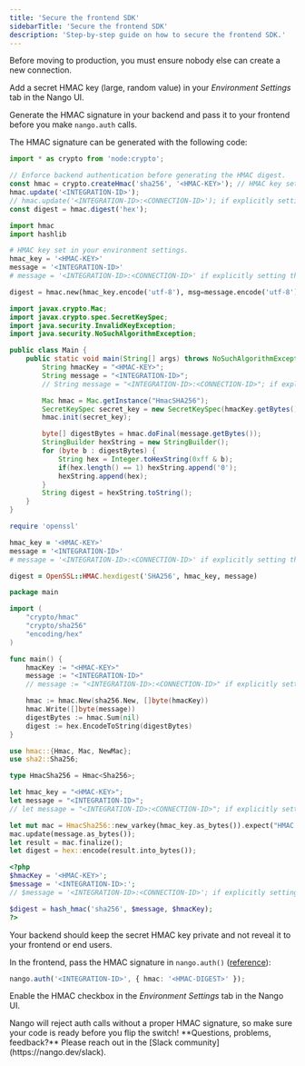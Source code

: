 ```yaml
---
title: 'Secure the frontend SDK'
sidebarTitle: 'Secure the frontend SDK'
description: 'Step-by-step guide on how to secure the frontend SDK.'
---
```


Before moving to production, you must ensure nobody else can create a new connection.

Add a secret HMAC key (large, random value) in your _Environment Settings_ tab in the Nango UI.

Generate the HMAC signature in your backend and pass it to your frontend before you make `nango.auth` calls.

The HMAC signature can be generated with the following code:

<Tabs>

<Tab title="Javascript/Typescript">

```js
import * as crypto from 'node:crypto';

// Enforce backend authentication before generating the HMAC digest.
const hmac = crypto.createHmac('sha256', '<HMAC-KEY>'); // HMAC key set in your environment settings.
hmac.update('<INTEGRATION-ID>');
// hmac.update('<INTEGRATION-ID>:<CONNECTION-ID>'); if explicitly setting the connection id
const digest = hmac.digest('hex');
```

</Tab>

<Tab title="Python">

```python
import hmac
import hashlib

# HMAC key set in your environment settings.
hmac_key = '<HMAC-KEY>'
message = '<INTEGRATION-ID>'
# message = '<INTEGRATION-ID>:<CONNECTION-ID>' if explicitly setting the connection id

digest = hmac.new(hmac_key.encode('utf-8'), msg=message.encode('utf-8'), digestmod=hashlib.sha256).hexdigest()
```

</Tab>

<Tab title="Java">

```java
import javax.crypto.Mac;
import javax.crypto.spec.SecretKeySpec;
import java.security.InvalidKeyException;
import java.security.NoSuchAlgorithmException;

public class Main {
    public static void main(String[] args) throws NoSuchAlgorithmException, InvalidKeyException {
        String hmacKey = "<HMAC-KEY>";
        String message = "<INTEGRATION-ID>";
        // String message = "<INTEGRATION-ID>:<CONNECTION-ID>"; if explicitly setting the connection id

        Mac hmac = Mac.getInstance("HmacSHA256");
        SecretKeySpec secret_key = new SecretKeySpec(hmacKey.getBytes(), "HmacSHA256");
        hmac.init(secret_key);

        byte[] digestBytes = hmac.doFinal(message.getBytes());
        StringBuilder hexString = new StringBuilder();
        for (byte b : digestBytes) {
            String hex = Integer.toHexString(0xff & b);
            if(hex.length() == 1) hexString.append('0');
            hexString.append(hex);
        }
        String digest = hexString.toString();
    }
}
```

</Tab>

<Tab title="Ruby">

```ruby
require 'openssl'

hmac_key = '<HMAC-KEY>'
message = '<INTEGRATION-ID>'
# message = '<INTEGRATION-ID>:<CONNECTION-ID>' if explicitly setting the connection id

digest = OpenSSL::HMAC.hexdigest('SHA256', hmac_key, message)
```

</Tab>

<Tab title="Go">

```go
package main

import (
    "crypto/hmac"
    "crypto/sha256"
    "encoding/hex"
)

func main() {
    hmacKey := "<HMAC-KEY>"
    message := "<INTEGRATION-ID>"
    // message := "<INTEGRATION-ID>:<CONNECTION-ID>" if explicitly setting the connection id

    hmac := hmac.New(sha256.New, []byte(hmacKey))
    hmac.Write([]byte(message))
    digestBytes := hmac.Sum(nil)
    digest := hex.EncodeToString(digestBytes)
}
```

</Tab>

<Tab title="Rust">

```rust
use hmac::{Hmac, Mac, NewMac};
use sha2::Sha256;

type HmacSha256 = Hmac<Sha256>;

let hmac_key = "<HMAC-KEY>";
let message = "<INTEGRATION-ID>";
// let message = "<INTEGRATION-ID>:<CONNECTION-ID>"; if explicitly setting the connection id

let mut mac = HmacSha256::new_varkey(hmac_key.as_bytes()).expect("HMAC can take key of any size");
mac.update(message.as_bytes());
let result = mac.finalize();
let digest = hex::encode(result.into_bytes());
```

</Tab>

<Tab title="PHP">

```php
<?php
$hmacKey = '<HMAC-KEY>';
$message = '<INTEGRATION-ID>:';
// $message = '<INTEGRATION-ID>:<CONNECTION-ID>'; if explicitly setting the connection id

$digest = hash_hmac('sha256', $message, $hmacKey);
?>
```

</Tab>

</Tabs>

<Info>
Your backend should keep the secret HMAC key private and not reveal it to your frontend or end users.
</Info>

In the frontend, pass the HMAC signature in `nango.auth()` ([reference](/reference/sdks/frontend#collect-and-store-end-user-credentials)):

```ts
nango.auth('<INTEGRATION-ID>', { hmac: '<HMAC-DIGEST>' });
```

Enable the HMAC checkbox in the _Environment Settings_ tab in the Nango UI. 

<Warning>
Nango will reject auth calls without a proper HMAC signature, so make sure your code is ready before you flip the switch! 
</Warning>

<Tip>
**Questions, problems, feedback?** Please reach out in the [Slack community](https://nango.dev/slack).
</Tip>